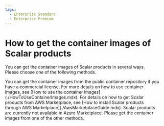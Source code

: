 ```yaml
---
tags:
  - Enterprise Standard
  - Enterprise Premium
---
```


# How to get the container images of Scalar products


You can get the container images of Scalar products in several ways. Please choose one of the following methods. 

<Tabs groupId="containers" queryString>
  <TabItem value="container-images" label="Container images" default>
    You can get the container images from the public container repository if you have a commercial license. For more details on how to use container images, see [How to use the container images](./HowToUseContainerImages.mdx).
  </TabItem>
  <TabItem value="aws-marketplace" label="AWS Marketplace">
    For details on how to get Scalar products from AWS Marketplace, see [How to install Scalar products through AWS Marketplace](./AwsMarketplaceGuide.mdx).
  </TabItem>
  <TabItem value="azure-marketplace" label="Azure Marketplace">
    Scalar products are currently not available in Azure Marketplace. Please get the container images from one of the other methods.
  </TabItem>
</Tabs>
